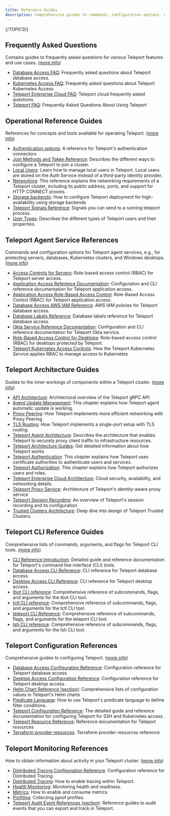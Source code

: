 ```yaml
---
title: Reference Guides
description: Comprehensive guides to commands, configuration options, and other ways of managing your Teleport cluster.
---
```


{/*TOPICS*/}

## Frequently Asked Questions

Contains guides to frequently asked questions for various Teleport features and use cases. ([more info](reference/faq.mdx))

- [Database Access FAQ](reference/faq/database-access.mdx): Frequently asked questions about Teleport database access.
- [Kubernetes Access FAQ](reference/faq/kubernetes-access.mdx): Frequently asked questions about Teleport Kubernetes Access
- [Teleport Enterprise Cloud FAQ](reference/faq/cloud-hosting.mdx): Teleport cloud frequently asked questions.
- [Teleport FAQ](reference/faq/faq.mdx): Frequently Asked Questions About Using Teleport

## Operational Reference Guides

References for concepts and tools available for operating Teleport. ([more info](reference/operations.mdx))

- [Authentication options](reference/operations/authentication.mdx): A reference for Teleport's authentication connectors
- [Join Methods and Token Reference](reference/operations/join-methods.mdx): Describes the different ways to configure a Teleport to join a cluster.
- [Local Users](reference/operations/users.mdx): Learn how to manage local users in Teleport. Local users are stored on the Auth Service instead of a third-party identity provider.
- [Networking](reference/operations/networking.mdx): This reference explains the networking requirements of a Teleport cluster, including its public address, ports, and support for HTTP CONNECT proxies.
- [Storage backends](reference/operations/backends.mdx): How to configure Teleport deployment for high-availability using storage backends
- [Teleport Signals Reference](reference/operations/signals.mdx): Signals you can send to a running teleport process.
- [User Types](reference/operations/user-types.mdx): Describes the different types of Teleport users and their properties.

## Teleport Agent Service References

Commands and configuration options for Teleport agent services, e.g., for protecting servers, databases, Kubernetes clusters, and Windows desktops. ([more info](reference/agents.mdx))

- [Access Controls for Servers](reference/agents/server-rbac.mdx): Role-based access control (RBAC) for Teleport server access.
- [Application Access Reference Documentation](reference/agents/application-access.mdx): Configuration and CLI reference documentation for Teleport application access.
- [Application Access Role-Based Access Control](reference/agents/applications.mdx): Role-Based Access Control (RBAC) for Teleport application access.
- [Database Access AWS IAM Reference](reference/agents/database-iam.mdx): AWS IAM policies for Teleport database access.
- [Database Labels Reference](reference/agents/database-labels.mdx): Database labels reference for Teleport database access.
- [Okta Service Reference Documentation](reference/agents/okta.mdx): Configuration and CLI reference documentation for Teleport Okta service.
- [Role-Based Access Control for Desktops](reference/agents/desktop-access.mdx): Role-based access control (RBAC) for desktops protected by Teleport.
- [Teleport Kubernetes Access Controls](reference/agents/controls.mdx): How the Teleport Kubernetes Service applies RBAC to manage access to Kubernetes

## Teleport Architecture Guides

Guides to the inner workings of components within a Teleport cluster. ([more info](reference/architecture.mdx))

- [API Architecture](reference/architecture/architecture.mdx): Architectural overview of the Teleport gRPC API.
- [Agent Update Management](reference/architecture/agent-update-management.mdx): This chapter explains how Teleport agent automatic update is working.
- [Proxy Peering](reference/architecture/proxy-peering.mdx): How Teleport implements more efficient networking with Proxy Peering.
- [TLS Routing](reference/architecture/tls-routing.mdx): How Teleport implements a single-port setup with TLS routing
- [Teleport Agent Architecture](reference/architecture/agents.mdx): Describes the architecture that enables Teleport to securely proxy client traffic to infrastructure resources.
- [Teleport Architecture Guides](reference/architecture/introduction.mdx): Get detailed information about how Teleport works
- [Teleport Authentication](reference/architecture/authentication.mdx): This chapter explains how Teleport uses certificate authorities to authenticate users and services.
- [Teleport Authorization](reference/architecture/authorization.mdx): This chapter explains how Teleport authorizes users and roles.
- [Teleport Enterprise Cloud Architecture](reference/architecture/cloud.mdx): Cloud security, availability, and networking details.
- [Teleport Proxy Service](reference/architecture/proxy.mdx): Architecture of Teleport's identity-aware proxy service
- [Teleport Session Recording](reference/architecture/session-recording.mdx): An overview of Teleport's session recording and its configuration
- [Trusted Clusters Architecture](reference/architecture/trustedclusters.mdx): Deep dive into design of Teleport Trusted Clusters.

## Teleport CLI Reference Guides

Comprehensive lists of commands, arguments, and flags for Teleport CLI tools. ([more info](reference/cli.mdx))

- [CLI Reference Introduction](reference/cli/overview.mdx): Detailed guide and reference documentation for Teleport's command line interface (CLI) tools.
- [Database Access CLI Reference](reference/cli/database-commands.mdx): CLI reference for Teleport database access.
- [Desktop Access CLI Reference](reference/cli/desktop-access.mdx): CLI reference for Teleport desktop access.
- [tbot CLI reference](reference/cli/tbot.mdx): Comprehensive reference of subcommands, flags, and arguments for the tbot CLI tool.
- [tctl CLI reference](reference/cli/tctl.mdx): Comprehensive reference of subcommands, flags, and arguments for the tctl CLI tool.
- [teleport CLI Reference](reference/cli/teleport.mdx): Comprehensive reference of subcommands, flags, and arguments for the teleport CLI tool.
- [tsh CLI reference](reference/cli/tsh.mdx): Comprehensive reference of subcommands, flags, and arguments for the tsh CLI tool.

## Teleport Configuration References

Comprehensive guides to configuring Teleport. ([more info](reference/config-references.mdx))

- [Database Access Configuration Reference](reference/config-references/database-access.mdx): Configuration reference for Teleport database access.
- [Desktop Access Configuration Reference](reference/config-references/database-access-config.mdx): Configuration reference for Teleport desktop access.
- [Helm Chart Reference (section)](reference/config-references/helm-reference.mdx): Comprehensive lists of configuration values in Teleport's Helm charts
- [Predicate Language](reference/config-references/predicate-language.mdx): How to use Teleport's predicate language to define filter conditions.
- [Teleport Configuration Reference](reference/config-references/config.mdx): The detailed guide and reference documentation for configuring Teleport for SSH and Kubernetes access.
- [Teleport Resource Reference](reference/config-references/resources.mdx): Reference documentation for Teleport resources
- [Terraform provider resources](reference/config-references/terraform-provider.mdx): Terraform provider resources reference

## Teleport Monitoring References

How to obtain information about activity in your Teleport cluster. ([more info](reference/monitoring.mdx))

- [Distributed Tracing Configuration Reference](reference/monitoring/configuration.mdx): Configuration reference for Distributed Tracing.
- [Distributed Tracing](reference/monitoring/tracing.mdx): How to enable tracing within Teleport.
- [Health Monitoring](reference/monitoring/monitoring.mdx): Monitoring health and readiness.
- [Metrics](reference/monitoring/metrics.mdx): How to enable and consume metrics
- [Profiling](reference/monitoring/profiles.mdx): Collecting pprof profiles.
- [Teleport Audit Event References (section)](reference/monitoring/audit.mdx): Reference guides to audit events that you can export and track in Teleport.
